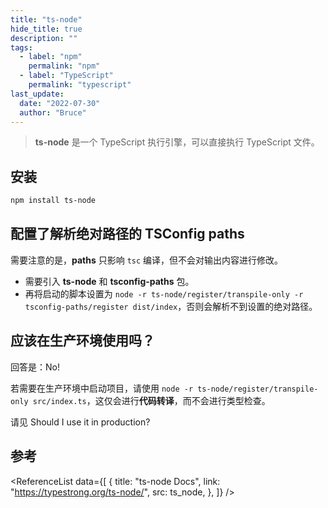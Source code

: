 ```yaml
---
title: "ts-node"
hide_title: true
description: ""
tags:
  - label: "npm"
    permalink: "npm"
  - label: "TypeScript"
    permalink: "typescript"
last_update:
  date: "2022-07-30"
  author: "Bruce"
---
```



<FeatureIcon src={ts_node} title="ts-node" />

> **ts-node** 是一个 TypeScript 执行引擎，可以直接执行 TypeScript 文件。

## 安装

```bash npm2yarn
npm install ts-node
```

## 配置了解析绝对路径的 TSConfig paths

需要注意的是，**paths** 只影响 `tsc` 编译，但不会对输出内容进行修改。

- 需要引入 **ts-node** 和 **tsconfig-paths** 包。
- 再将启动的脚本设置为 `node -r ts-node/register/transpile-only -r tsconfig-paths/register dist/index`，否则会解析不到设置的绝对路径。

## 应该在生产环境使用吗？

回答是：No!

若需要在生产环境中启动项目，请使用 `node -r ts-node/register/transpile-only src/index.ts`，这仅会进行**代码转译**，而不会进行类型检查。

请见 <HyperLink bold link="https://github.com/TypeStrong/ts-node/issues/104">Should I use it in production?</HyperLink>

## 参考

<ReferenceList
  data={[
    {
      title: "ts-node Docs",
      link: "https://typestrong.org/ts-node/",
      src: ts_node,
    },
  ]}
/>

